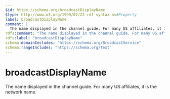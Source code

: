 ```yaml
---
$id: https://schema.org/broadcastDisplayName
$type: http://www.w3.org/1999/02/22-rdf-syntax-ns#Property
label: broadcastDisplayName
comment: |
  The name displayed in the channel guide. For many US affiliates, it is the network name.
rdfs:comment: "The name displayed in the channel guide. For many US affiliates, it is the network name."
rdfs:label: "broadcastDisplayName"
schema:domainIncludes: "https://schema.org/BroadcastService"
schema:rangeIncludes: "https://schema.org/Text"
---
```


# broadcastDisplayName

The name displayed in the channel guide. For many US affiliates, it is the network name.

